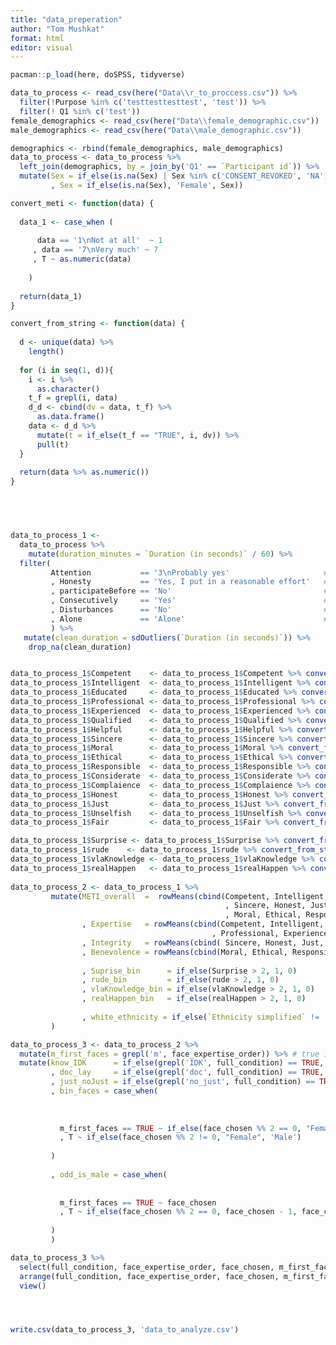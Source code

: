 ```yaml
---
title: "data_preperation"
author: "Tom Mushkat"
format: html
editor: visual
---
```




```r

pacman::p_load(here, doSPSS, tidyverse)

data_to_process <- read_csv(here("Data\\r_to_proccess.csv")) %>% 
  filter(!Purpose %in% c('testtesttesttest', 'test')) %>% 
  filter(! Q1 %in% c('test'))
female_demographics <- read_csv(here("Data\\female_demographic.csv"))
male_demographics <- read_csv(here("Data\\male_demographic.csv"))

demographics <- rbind(female_demographics, male_demographics)
data_to_process <- data_to_process %>% 
  left_join(demographics, by = join_by('Q1' == `Participant id`)) %>% 
  mutate(Sex = if_else(is.na(Sex) | Sex %in% c('CONSENT_REVOKED', 'NA') , Gender, Sex)
         , Sex = if_else(is.na(Sex), 'Female', Sex))

```

```r
convert_meti <- function(data) {
  
  data_1 <- case_when (
    
      data == '1\nNot at all'  ~ 1
     , data == '7\nVery much' ~ 7
     , T ~ as.numeric(data)
    
    )
  
  return(data_1)
}

convert_from_string <- function(data) {
  
  d <- unique(data) %>%
    length()
  
  for (i in seq(1, d)){
    i <- i %>% 
      as.character()
    t_f = grepl(i, data)
    d_d <- cbind(dv = data, t_f) %>% 
      as.data.frame()
    data <- d_d %>%
      mutate(t = if_else(t_f == "TRUE", i, dv)) %>%
      pull(t)
  }
  
  return(data %>% as.numeric())
}
  




data_to_process_1 <- 
  data_to_process %>% 
    mutate(duration_minutes = `Duration (in seconds)` / 60) %>% 
  filter(
         Attention           == '3\nProbably yes'                     # 1
         , Honesty           == 'Yes, I put in a reasonable effort'   # 14
         , participateBefore == 'No'                                  # 3
         , Consecutively     == 'Yes'                                 # 7
         , Disturbances      == 'No'                                  # 6
         , Alone             == 'Alone'                               # 1
         ) %>% 
   mutate(clean_duration = sdOutliers(`Duration (in seconds)`)) %>%       # 11
    drop_na(clean_duration)


data_to_process_1$Competent    <- data_to_process_1$Competent %>% convert_from_string()
data_to_process_1$Intelligent  <- data_to_process_1$Intelligent %>% convert_from_string()
data_to_process_1$Educated     <- data_to_process_1$Educated %>% convert_from_string()
data_to_process_1$Professional <- data_to_process_1$Professional %>% convert_from_string()
data_to_process_1$Experienced  <- data_to_process_1$Experienced %>% convert_from_string()
data_to_process_1$Qualified    <- data_to_process_1$Qualified %>% convert_from_string()
data_to_process_1$Helpful      <- data_to_process_1$Helpful %>% convert_from_string()
data_to_process_1$Sincere      <- data_to_process_1$Sincere %>% convert_from_string()
data_to_process_1$Moral        <- data_to_process_1$Moral %>% convert_from_string()
data_to_process_1$Ethical      <- data_to_process_1$Ethical %>% convert_from_string()
data_to_process_1$Responsible  <- data_to_process_1$Responsible %>% convert_from_string()
data_to_process_1$Considerate  <- data_to_process_1$Considerate %>% convert_from_string()
data_to_process_1$Complaience  <- data_to_process_1$Complaience %>% convert_from_string()
data_to_process_1$Honest       <- data_to_process_1$Honest %>% convert_from_string()
data_to_process_1$Just         <- data_to_process_1$Just %>% convert_from_string()
data_to_process_1$Unselfish    <- data_to_process_1$Unselfish %>% convert_from_string()
data_to_process_1$Fair         <- data_to_process_1$Fair %>% convert_from_string()

data_to_process_1$Surprise <- data_to_process_1$Surprise %>% convert_from_string()
data_to_process_1$rude    <- data_to_process_1$rude %>% convert_from_string()
data_to_process_1$vlaKnowledge <- data_to_process_1$vlaKnowledge %>% convert_from_string()
data_to_process_1$realHappen   <- data_to_process_1$realHappen %>% convert_from_string()
 
data_to_process_2 <- data_to_process_1 %>% 
         mutate(METI_overall  =  rowMeans(cbind(Competent, Intelligent, Educated, Professional, Experienced, Qualified
                                                , Sincere, Honest, Just, Fair
                                                , Moral, Ethical, Responsible, Considerate))
                , Expertise   = rowMeans(cbind(Competent, Intelligent, Educated
                                             , Professional, Experienced, Qualified))
                , Integrity   = rowMeans(cbind( Sincere, Honest, Just, Fair))
                , Benevolence = rowMeans(cbind(Moral, Ethical, Responsible, Considerate))
                
                , Suprise_bin      = if_else(Surprise > 2, 1, 0)
                , rude_bin         = if_else(rude > 2, 1, 0)
                , vlaKnowledge_bin = if_else(vlaKnowledge > 2, 1, 0)
                , realHappen_bin   = if_else(realHappen > 2, 1, 0)
                
                , white_ethnicity = if_else(`Ethnicity simplified` != 'White' | is.na(`Ethnicity simplified`), 0, 1)
         )

data_to_process_3 <- data_to_process_2 %>% 
  mutate(m_first_faces = grepl('m', face_expertise_order)) %>% # true is male first
  mutate(know_IDK      = if_else(grepl('IDK', full_condition) == TRUE, 'IDK', 'Know')
         , doc_lay     = if_else(grepl('doc', full_condition) == TRUE, 'doc', 'layperson')
         , just_noJust = if_else(grepl('no_just', full_condition) == TRUE, 'no_just', 'just')
         , bin_faces = case_when(
           
           
           
           m_first_faces == TRUE ~ if_else(face_chosen %% 2 == 0, "Female", 'Male')
           , T ~ if_else(face_chosen %% 2 != 0, "Female", 'Male')
           
         )
         
         , odd_is_male = case_when(
           
           
           m_first_faces == TRUE ~ face_chosen
           , T ~ if_else(face_chosen %% 2 == 0, face_chosen - 1, face_chosen + 1)
           
         )
         )

data_to_process_3 %>% 
  select(full_condition, face_expertise_order, face_chosen, m_first_faces, bin_faces) %>% 
  arrange(full_condition, face_expertise_order, face_chosen, m_first_faces, bin_faces) %>% 
  view()




write.csv(data_to_process_3, 'data_to_analyze.csv')

```
